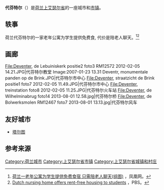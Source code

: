 {{Infobox Settlement
| name = 代芬特尔<br/>Deventer
| image_skyline = Deventer.jpg
| imagesize = 250px
| image_caption = 
| image_flag = Deventer vlag.svg
| image_shield = Deventer wapen.svg
| pushpin_map = Netherlands
| pushpin_label_position = bottom
| subdivision_type = 国家
| subdivision_name = {{NET}}
| subdivision_type1 = [[荷兰行政区划|省]]
| subdivision_name1 = [[上艾瑟尔省|上艾瑟尔省]]
| elevation_m = 
| elevation_ft = 
| area_total_km2 = 134.37
| population_as_of = 2007年
| population_total = 96596
| population_density_km2 = auto
| timezone = [[欧洲中部时间|CET]]
| utc_offset = +1
| timezone_DST = [[CEST|CEST]]
| utc_offset_DST = +2
| latd = 52
| latm = 15
| lats = 
| latNS = N
| longd = 6
| longm = 12
| longs = 
| longEW = E
| website =  
}}
'''代芬特尔'''（{{lang-nl|Deventer}}）是[[荷兰|荷兰]][[上艾瑟尔省|上艾瑟尔省]]的一座城市和[[市镇_(荷兰)|市镇]]。

==轶事==
荷兰代芬特尔的一家老年公寓为学生提供免费食, 代价是陪老人聊天。<ref>[http://news.ifeng.com/a/20160926/50026393_0.shtml 荷兰一老年公寓为学生提供免费食宿 只需陪老人聊天(组图)] {{Wayback|url=http://news.ifeng.com/a/20160926/50026393_0.shtml |date=20190513100042 }}，凤凰网。</ref><ref>[http://www.pbs.org/newshour/rundown/dutch-retirement-home-offers-rent-free-housing-students-one-condition/ Dutch nursing home offers rent-free housing to students] {{Wayback|url=http://www.pbs.org/newshour/rundown/dutch-retirement-home-offers-rent-free-housing-students-one-condition/ |date=20171019033222 }}，PBS。</ref>

== 画廊 ==
<gallery>
File:Deventer, de Lebuiniskerk positie2 foto3 RM12572 2012-02-05 14.21.JPG|代芬特尔教堂
Image:2007-01-23 13.31 Deventr, monumentale panden op de Brink.JPG|代芬特尔市中心
File:Deventer, straatzicht de Brink positie1 foto7 2012-02-05 11.49.JPG|代芬特尔市中心
File:Deventer, treinstation foto8 2012-02-05 11.25.JPG|代芬特尔火车站
File:Deventer, de Wilhelminabrug foto14 2013-08-01 12.58.jpg|代芬特尔桥
File:Deventer, de Bolwerksmolen RM12467 foto7 2013-08-01 13.13.jpg|代芬特尔风车
</gallery>

==友好城市==
*{{EST}}[[塔尔图|塔尔图]]

==参考来源==
{{Reflist}}

{{Netherlands-geo-stub}}
{{Authority control}}

{{Overijssel Province}}
[[Category:荷兰城市|Category:荷兰城市]]
[[Category:上艾瑟尔省市镇|Category:上艾瑟尔省市镇]]
[[Category:上艾瑟尔省城镇和村庄|Category:上艾瑟尔省城镇和村庄]]